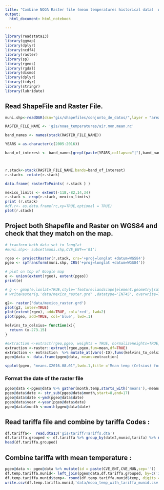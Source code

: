 ```yaml
---
title: "Combine NOOA Raster file (mean temperatures historical data)  with Mexico municipalities Shapefile"
output:
  html_document: html_notebook

---
```



```r
library(readstata13)
library(ggmap)
library(dplyr)
library(ncdf4)
library(raster)
library(sp)
library(rgeos)
library(rgdal)
library(dismo)
library(dplyr)
library(tidyr)
library(stringr)
library(lubridate)

```
## Read ShapeFile and Raster File.
```r

muni.shp<-readOGR(dsn="gis/shapefiles/conjunto_de_datos/",layer = "areas_geoestadisticas_municipales")

RASTER_FILE_NAME <- 'gis/noaa_temperatures/air.mon.mean.nc'

band_names <- names(stack(RASTER_FILE_NAME))

YEARS = as.character(c(2005:2016))

band_of_interest <- band_names[grepl(paste(YEARS,collapse="|"),band_names)]



r.stack<-stack(RASTER_FILE_NAME,bands=band_of_interest)
r.stack<- rotate(r.stack)

data.frame( rasterToPoints( r.stack ) )

mexico_limits <- extent(-118,-82,14,34)
r.stack <- crop(r.stack, mexico_limits)
print (r.stack)
#df.r<- as.data.frame(rc,xy=TRUE,optional = TRUE)
plot(r.stack)
```

## Project both Shapefile and Raster  on WGS84 and check that they match on the map.
```r

# tranform both data set to longlat
#muni.shp<- subset(muni.shp,CVE_ENT=='01')

rgeo <- projectRaster(r.stack, crs='+proj=longlat +datum=WGS84')
pgeo <- spTransform(muni.shp, CRS('+proj=longlat +datum=WGS84'))

# plot on top of Google map
e <- union(extent(rgeo), extent(pgeo))
print(e)

# g <- gmap(e,lonlat=TRUE,style='feature:landscape|element:geometry|saturation:-100&style=feature:water|saturation:-100|invert_lightness:true',scale=2)
# writeRaster(g,'data/mexico_raster.grd' ,datatype='INT4S', overwrite=TRUE)

g2<- raster('data/mexico_raster.grd')
plot(g2, inter=TRUE)
plot(extent(rgeo), add=TRUE, col='red', lwd=2)
plot(pgeo, add=TRUE, col='blue', lwd=.1)
```


```r
kelvins_to_celsius= function(x){
  return (x-273.15)
}
```

```r
#extraction <-extract(rgeo,pgeo, weights = TRUE, normalizeWeights=TRUE, fun=mean,df=TRUE)
extraction <-raster::extract(rgeo,pgeo,fun=mean,df=TRUE)
extraction <- extraction  %>% mutate_at(vars(-ID),funs(kelvins_to_celsius))
pgeo@data <- data.frame(pgeo@data, means=extraction)

spplot(pgeo, "means.X2016.08.01",lwd=.1,title ='Mean temp (Celsius) for August 2014',add=TRUE)
```
### Format the date of the raster file

```r

pgeo@data <-pgeo@data %>% gather(month,temp,starts_with('means'),-means.ID)
pgeo@data$date <- str_sub(pgeo@data$month,start=8,end=17)
pgeo@data$date <-ymd(pgeo@data$date)
pgeo@data$year <-year(pgeo@data$date)
pgeo@data$month <-month(pgeo@data$date)

```
## Read tariffa file and combine by tariffa Codes :
```r
df.tariffa<-  read.dta13('gis/tariff/Tariffs.dta')
df.tariffa.grouped <- df.tariffa %>% group_by(date2,munid,tarifa) %>% mutate(i=1)%>% spread(tarifa,i,fill=0)
head(df.tariffa.grouped)

```


## Combine tariffa with mean temperature :
```r
pgeo@data <- pgeo@data %>% mutate(id = paste(CVE_ENT,CVE_MUN,sep=''))
df.temp.tariffa.munid<- left_join(pgeo@data,df.tariffa.grouped, by=c('id','year','month'))
df.temp.tariffa.munid$temp<- round(df.temp.tariffa.munid$temp, digits = 5)
write.csv(df.temp.tariffa.munid,'data/nooa_temp_with_tariffa_munid.csv')
```
